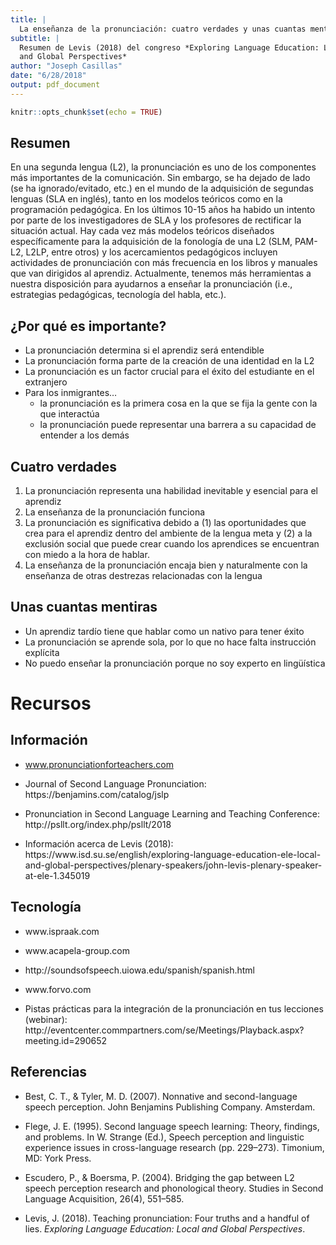 ```yaml
---
title: |
  La enseñanza de la pronunciación: cuatro verdades y unas cuantas mentiras
subtitle: |
  Resumen de Levis (2018) del congreso *Exploring Language Education: Local 
  and Global Perspectives*
author: "Joseph Casillas"
date: "6/28/2018"
output: pdf_document
---
```


```r
knitr::opts_chunk$set(echo = TRUE)
```

## Resumen

En una segunda lengua (L2), la pronunciación es uno de los componentes más 
importantes de la comunicación. Sin embargo, se ha dejado de lado (se ha 
ignorado/evitado, etc.) en el mundo de la adquisición de segundas lenguas 
(SLA en inglés), tanto en los modelos teóricos como en la programación 
pedagógica. En los últimos 10-15 años ha habido un intento por parte de los 
investigadores de SLA y los profesores de rectificar la situación actual. Hay 
cada vez más modelos teóricos diseñados específicamente para la adquisición de 
la fonología de una L2 (SLM, PAM-L2, L2LP, entre otros) y los acercamientos 
pedagógicos incluyen actividades de pronunciación con más frecuencia en los 
libros y manuales que van dirigidos al aprendiz. Actualmente, tenemos más 
herramientas a nuestra disposición para ayudarnos a enseñar la pronunciación 
(i.e., estrategias pedagógicas, tecnología del habla, etc.).

## ¿Por qué es importante?

- La pronunciación determina si el aprendiz será entendible
- La pronunciación forma parte de la creación de una identidad en la L2
- La pronunciación es un factor crucial para el éxito del estudiante en el 
extranjero
- Para los inmigrantes...
  - la pronunciación es la primera cosa en la que se fija la gente con la que 
  interactúa 
  - la pronunciación puede representar una barrera a su capacidad de entender 
  a los demás 

## Cuatro verdades

1. La pronunciación representa una habilidad inevitable y esencial para el 
aprendiz
<!--
The new language is power, and pronunciation is an audible symbol of that power, or lack of power. They cannot help but pronounce whenever they speak the new language. How they pronounce fills their thoughts before, during and sometimes after they communicate. And their concerns reflect much that is important for their ability to function, to both make themselves understood and to understand.
-->
2. La enseñanza de la pronunciación funciona
<!--
As language teachers, we typically assume that what we teach makes a difference, whether we teach grammar, vocabulary, pragmatics, listening, reading or writing. But pronunciation teaching is too often thought to be unique in its results, with it outcomes uncertain at best. Thus teachers often avoid it, doing it only in response to errors that irritate or that are so egregious that they cannot be ignored. Such a reactionary approach to pronunciation teaching ignores one of the great truths from research findings: Learners almost always improve when they are instructed with some degree of regularity.
-->
3. La pronunciación es significativa debido a (1) las oportunidades que crea 
para el aprendiz dentro del ambiente de la lengua meta y  (2) a la exclusión 
social que puede crear cuando los aprendices se encuentran con miedo a la hora 
de hablar. 
<!--
We are social beings, and whether others include or exclude us has powerful 
effects on our ability to represent ourselves. 
Pronunciation is often the key that opens the gate to the social world around 
us, and not being able to pronounce acceptably creates barriers to 
self-representation.
-->
4. La enseñanza de la pronunciación encaja bien y naturalmente con la 
enseñanza de otras destrezas relacionadas con la lengua
<!--
When learners read or read aloud, the ability to verbalize the words, phrases 
and sentences encourages comprehension. 
Vocabulary is almost always meant to be spoken, and pronounced, and speaking 
and listening without pronouncing or listening to others pronounce is not 
possible. 
Pronunciation is a servant skill, to be used in the service of other skills, 
and is most effective when this is its role in the language classroom.
-->

<!--
1. Pronunciation is an unavoidable and essential skill for language learners
2. Teaching pronunciation works
3. Pronunciation is socially significant, both in the opportunities it creates 
for language learners in second language settings, and for the social 
exclusion it can create when learners find themselves afraid to speak
4. Teaching pronunciation fits well, and fits naturally, with the teaching of 
other language skills
-->

## Unas cuantas mentiras

- Un aprendiz tardío tiene que hablar como un nativo para tener éxito
<!--
Adult language learners have to sound like native speakers to be successful
-->
- La pronunciación se aprende sola, por lo que no hace falta instrucción 
explícita
<!--
Pronunciation will take care of itself, and it doesn’t need to be taught
-->
- No puedo enseñar la pronunciación porque no soy experto en lingüística
<!--
I cannot teach pronunciation because I am not an expert
-->

\clearpage

# Recursos

## Información

- [www.pronunciationforteachers.com](www.pronunciationforteachers.com)

- Journal of Second Language Pronunciation:  
https://benjamins.com/catalog/jslp

- Pronunciation in Second Language Learning and Teaching Conference:  
http://psllt.org/index.php/psllt/2018

- Información acerca de Levis (2018):  
https://www.isd.su.se/english/exploring-language-education-ele-local-and-global-perspectives/plenary-speakers/john-levis-plenary-speaker-at-ele-1.345019

## Tecnología

- www.ispraak.com

- www.acapela-group.com

- http://soundsofspeech.uiowa.edu/spanish/spanish.html

- www.forvo.com

- Pistas prácticas para la integración de la pronunciación en tus lecciones 
(webinar):  
http://eventcenter.commpartners.com/se/Meetings/Playback.aspx?meeting.id=290652





## Referencias

- Best, C. T., & Tyler, M. D. (2007). Nonnative and second-language speech 
perception. John Benjamins Publishing Company. Amsterdam.

- Flege, J. E. (1995). Second language speech learning: Theory, findings, and 
problems. In W. Strange (Ed.), Speech perception and linguistic experience 
issues in cross-language research (pp. 229–273). Timonium, MD: York Press.

- Escudero, P., & Boersma, P. (2004). Bridging the gap between L2 speech 
perception research and phonological theory. Studies in Second Language 
Acquisition, 26(4), 551–585.

- Levis, J. (2018). Teaching pronunciation: Four truths and a handful of lies. 
*Exploring Language Education: Local and Global Perspectives*. 

